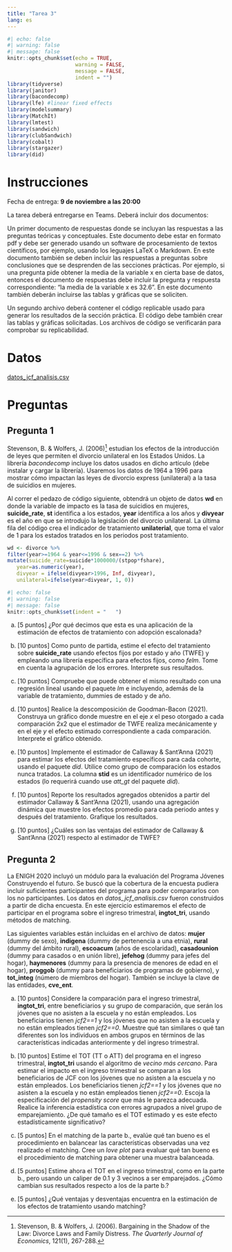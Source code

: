 ```yaml
---
title: "Tarea 3"
lang: es
---
```


```r
#| echo: false
#| warning: false 
#| message: false
knitr::opts_chunk$set(echo = TRUE,
                      warning = FALSE,
                      message = FALSE,
                      indent = "")
library(tidyverse)
library(janitor)
library(bacondecomp)
library(lfe) #linear fixed effects
library(modelsummary)
library(MatchIt)
library(lmtest)
library(sandwich)
library(clubSandwich)
library(cobalt)
library(stargazer)
library(did)
```

# Instrucciones

Fecha de entrega: **9 de noviembre a las 20:00**

La tarea deberá entregarse en Teams. Deberá incluir dos documentos:

Un primer documento de respuestas donde se incluyan las respuestas a las preguntas teóricas y conceptuales. Este documento debe estar en formato pdf y debe ser generado usando un software de procesamiento de textos científicos, por ejemplo, usando los leguajes LaTeX o Markdown. En este documento también se deben incluir las respuestas a preguntas sobre conclusiones que se desprenden de las secciones prácticas. Por ejemplo, si una pregunta pide obtener la media de la variable x en cierta base de datos, entonces el documento de respuestas debe incluir la pregunta y respuesta correspondiente: “la media de la variable x es 32.6”. En este documento también deberán incluirse las tablas y gráficas que se soliciten.

Un segundo archivo deberá contener el código replicable usado para generar los resultados de la sección práctica. El código debe también crear las tablas y gráficas solicitadas. Los archivos de código se verificarán para comprobar su replicabilidad.

# Datos

[datos_jcf_analisis.csv](../files/datos_jcf_analisis.csv)

# Preguntas

## Pregunta 1

Stevenson, B. & Wolfers, J. (2006)[^1] estudian los efectos de la introducción de leyes que permiten el divorcio unilateral en los Estados Unidos. La librería *bacondecomp* incluye los datos usados en dicho artículo (debe instalar y cargar la librería). Usaremos los datos de 1964 a 1996 para mostrar cómo impactan las leyes de divorcio express (unilateral) a la tasa de suicidios en mujeres.

[^1]: Stevenson, B. & Wolfers, J. (2006). Bargaining in the Shadow of the Law: Divorce Laws and Family Distress. *The Quarterly Journal of Economics*, 121(1), 267-288.

Al correr el pedazo de código siguiente, obtendrá un objeto de datos **wd** en donde la variable de impacto es la tasa de suicidios en mujeres, **suicide_rate**, **st** identifica a los estados, **year** identifica a los años y **divyear** es el año en que se introdujo la legislación del divorcio unilateral. La última fila del código crea el indicador de tratamiento **unilaterial**, que toma el valor de 1 para los estados tratados en los periodos post tratamiento.

```r
wd <- divorce %>% 
filter(year>=1964 & year<=1996 & sex==2) %>% 
mutate(suicide_rate=suicide*1000000/(stpop*fshare),
   year=as.numeric(year),
   divyear = ifelse(divyear>1996, Inf, divyear),
   unilateral=ifelse(year>divyear, 1, 0))

```


```r
#| echo: false
#| warning: false 
#| message: false
knitr::opts_chunk$set(indent = "   ")
```


a. [5 puntos] ¿Por qué decimos que esta es una aplicación de la estimación de efectos de tratamiento con adopción escalonada?

a. [10 puntos] Como punto de partida, estime el efecto del tratamiento sobre **suicide_rate** usando efectos fijos por estado y año (TWFE) y empleando una librería específica para efectos fijos, como *felm*. Tome en cuenta la agrupación de los errores. Interprete sus resultados.

a. [10 puntos] Compruebe que puede obtener el mismo resultado con una regresión lineal usando el paquete *lm* e incluyendo, además de la variable de tratamiento, dummies de estado y de año. 


a. [10 puntos] Realice la descomposición de Goodman-Bacon (2021). Construya un gráfico donde muestre en el eje $x$ el peso otorgado a cada comparación 2x2 que el estimador de TWFE realiza mecánicamente y en el eje $y$ el efecto estimado correspondiente a cada comparación. Interprete el gráfico obtenido.

a. [10 puntos] Implemente el estimador de Callaway & Sant’Anna (2021) para estimar los efectos del tratamiento específicos para cada cohorte, usando el paquete *did*. Utilice como grupo de comparación los estados nunca tratados. La columna **stid** es un identificador numérico de los estados (lo requerirá cuando use *att_gt* del paquete *did*).

a. [10 puntos] Reporte los resultados agregados obtenidos a partir del estimador Callaway & Sant’Anna (2021), usando una agregación dinámica que muestre los efectos promedio para cada periodo antes y después del tratamiento. Grafique los resultados.

a. [10 puntos] ¿Cuáles son las ventajas del estimador de Callaway & Sant’Anna (2021) respecto al estimador de TWFE?



## Pregunta 2

La ENIGH 2020 incluyó un módulo para la evaluación del Programa Jóvenes Construyendo el futuro. Se buscó que la cobertura de la encuesta pudiera incluir suficientes participantes del programa para poder compararlos con los no participantes. Los datos en *datos_jcf_analisis.csv* fueron construidos a partir de dicha encuesta. En este ejercicio estimaremos el efecto de participar en el programa sobre el ingreso trimestral, **ingtot_tri**, usando métodos de matching.

Las siguientes variables están incluidas en el archivo de datos: **mujer** (dummy de sexo), **indigena** (dummy de pertenencia a una etnia), **rural** (dummy del ámbito rural), **escoacum** (años de escolaridad), **casadounion** (dummy para casados o en unión libre), **jefehog** (dummy para jefes del hogar), **haymenores** (dummy para la presencia de menores de edad en el hogar), **proggob** (dummy para beneficiarios de programas de gobierno), y **tot_integ** (número de miembros del hogar). También se incluye la clave de las entidades, **cve_ent**.

a. [10 puntos] Considere la comparación para el ingreso trimestral, **ingtot_tri**, entre beneficiarios y su grupo de comparación, que serán los jóvenes que no asisten a la escuela y no están empleados. Los beneficiarios tienen *jcf2==1* y los jóvenes que no asisten a la escuela y no están empleados tienen *jcf2==0*. Muestre qué tan similares o qué tan diferentes son los individuos en ambos grupos en términos de las características indicadas anteriormente y del ingreso trimestral.

a. [10 puntos] Estime el TOT (TT o ATT) del programa en el ingreso trimestral, **ingtot_tri** usando el algoritmo de *vecino más cercano*. Para estimar el impacto en el ingreso trimestral se comparan a los beneficiarios de JCF con los jóvenes que no asisten a la escuela y no están empleados. Los beneficiarios tienen *jcf2==1* y los jóvenes que no asisten a la escuela y no están empleados tienen *jcf2==0*. Escoja la especificación del *propensity score* que más le parezca adecuada. Realice la inferencia estadística con errores agrupados a nivel grupo de emparejamiento. ¿De qué tamaño es el TOT estimado y es este efecto estadísticamente significativo?

a. [5 puntos] En el matching de la parte b., evalúe qué tan bueno es el procedimiento en balancear las características observadas una vez realizado el matching. Cree un *love plot* para evaluar qué tan bueno es el procedimiento de matching para obtener una muestra balanceada.

a. [5 puntos] Estime ahora el TOT en el ingreso trimestral, como en la parte b., pero usando un caliper de 0.1 y 3 vecinos a ser emparejados. ¿Cómo cambian sus resultados respecto a los de la parte b.?

a. [5 puntos] ¿Qué ventajas y desventajas encuentra en la estimación de los efectos de tratamiento usando matching?
